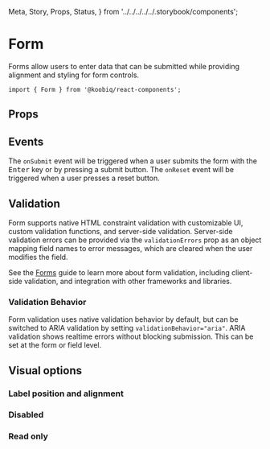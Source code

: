   Meta,
  Story,
  Props,
  Status,
} from '../../../../../.storybook/components';


<Meta of={Stories} />

# Form

<Status variant="experimental" />

Forms allow users to enter data that can be submitted while providing alignment and styling for form controls.

```tsx
import { Form } from '@koobiq/react-components';
```

<Story of={Stories.Base} />

## Props

<Props />

## Events

The `onSubmit` event will be triggered when a user submits the form with the <kbd>Enter</kbd> key
or by pressing a submit button. The `onReset` event will be triggered when a user presses a reset button.

<Story of={Stories.Events} />

## Validation

Form supports native HTML constraint validation with customizable UI, custom validation functions,
and server-side validation. Server-side validation errors can be provided via the
`validationErrors` prop as an object mapping field names to error messages,
which are cleared when the user modifies the field.

<Story of={Stories.Validation} />

See the [Forms](?path=/docs/forms--docs) guide to learn more about form validation,
including client-side validation, and integration with other frameworks and libraries.

### Validation Behavior

Form validation uses native validation behavior by default, but can be switched to ARIA validation
by setting `validationBehavior="aria"`. ARIA validation shows realtime errors without blocking submission.
This can be set at the form or field level.

<Story of={Stories.ValidationBehavior} />

## Visual options

### Label position and alignment

<Story of={Stories.LabelPlacementAlignment} />

### Disabled

<Story of={Stories.Disabled} />

### Read only

<Story of={Stories.ReadOnly} />
